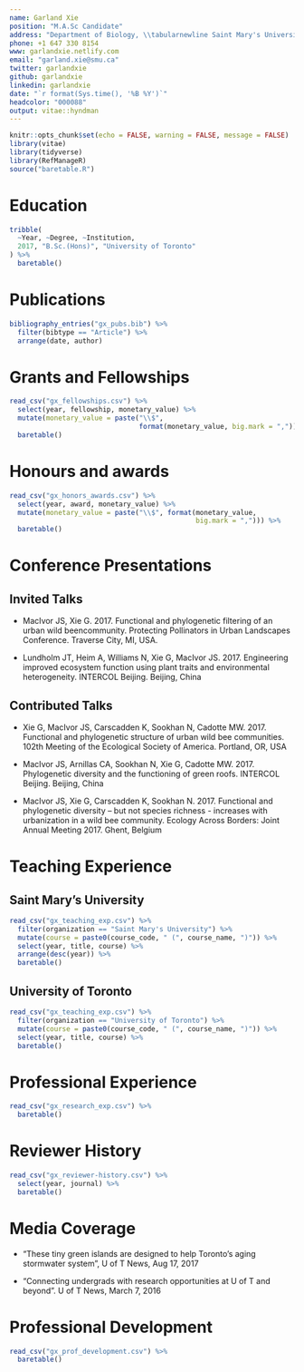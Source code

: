 ```yaml
---
name: Garland Xie
position: "M.A.Sc Candidate"
address: "Department of Biology, \\tabularnewline Saint Mary's University, B3H 2N8, Canada"
phone: +1 647 330 8154
www: garlandxie.netlify.com
email: "garland.xie@smu.ca"
twitter: garlandxie
github: garlandxie
linkedin: garlandxie
date: "`r format(Sys.time(), '%B %Y')`"
headcolor: "000088"
output: vitae::hyndman
---
```


```r
knitr::opts_chunk$set(echo = FALSE, warning = FALSE, message = FALSE)
library(vitae)
library(tidyverse)
library(RefManageR)
source("baretable.R")
```

# Education 

```r
tribble(
  ~Year, ~Degree, ~Institution,
  2017, "B.Sc.(Hons)", "University of Toronto"
) %>%
  baretable()
```

# Publications

```r
bibliography_entries("gx_pubs.bib") %>%
  filter(bibtype == "Article") %>%
  arrange(date, author)
```

# Grants and Fellowships

```r
read_csv("gx_fellowships.csv") %>%
  select(year, fellowship, monetary_value) %>%
  mutate(monetary_value = paste("\\$", 
                                format(monetary_value, big.mark = ","))) %>%
  baretable() 
```

# Honours and awards

```r
read_csv("gx_honors_awards.csv") %>%
  select(year, award, monetary_value) %>%
  mutate(monetary_value = paste("\\$", format(monetary_value, 
                                              big.mark = ","))) %>%
  baretable()
```

# Conference Presentations

## Invited Talks

* MacIvor JS, Xie G. 2017. Functional and phylogenetic filtering of an urban wild beencommunity. Protecting Pollinators in Urban Landscapes Conference. Traverse City, MI, USA.

* Lundholm JT, Heim A, Williams N, Xie G, MacIvor JS. 2017. Engineering improved ecosystem function using plant traits and environmental heterogeneity. INTERCOL Beijing. Beijing, China

## Contributed Talks

* Xie G, MacIvor JS, Carscadden K, Sookhan N, Cadotte MW. 2017. Functional and phylogenetic structure of urban wild bee communities. 102th Meeting of the Ecological Society of America. Portland, OR, USA 

* MacIvor JS, Arnillas CA, Sookhan N, Xie G, Cadotte MW. 2017. Phylogenetic diversity and the functioning of green roofs. INTERCOL Beijing. Beijing, China

* MacIvor JS, Xie G, Carscadden K, Sookhan N. 2017. Functional and phylogenetic diversity – but not species richness - increases with urbanization in a wild bee community. Ecology Across
Borders: Joint Annual Meeting 2017. Ghent, Belgium


# Teaching Experience

## Saint Mary's University 
```r
read_csv("gx_teaching_exp.csv") %>%
  filter(organization == "Saint Mary's University") %>%
  mutate(course = paste0(course_code, " (", course_name, ")")) %>%
  select(year, title, course) %>%
  arrange(desc(year)) %>%
  baretable()
```

## University of Toronto

```r
read_csv("gx_teaching_exp.csv") %>%
  filter(organization == "University of Toronto") %>%
  mutate(course = paste0(course_code, " (", course_name, ")")) %>%
  select(year, title, course) %>%
  baretable()
```

# Professional Experience

```r
read_csv("gx_research_exp.csv") %>%
  baretable()
```

# Reviewer History

```r
read_csv("gx_reviewer-history.csv") %>%
  select(year, journal) %>%
  baretable()
```

# Media Coverage 

* “These tiny green islands are designed to help Toronto's aging stormwater system”, U of T News, Aug 17, 2017

* “Connecting undergrads with research opportunities at U of T and beyond”. U of T News, March 7, 2016

# Professional Development 

```r
read_csv("gx_prof_development.csv") %>%
  baretable()
```


